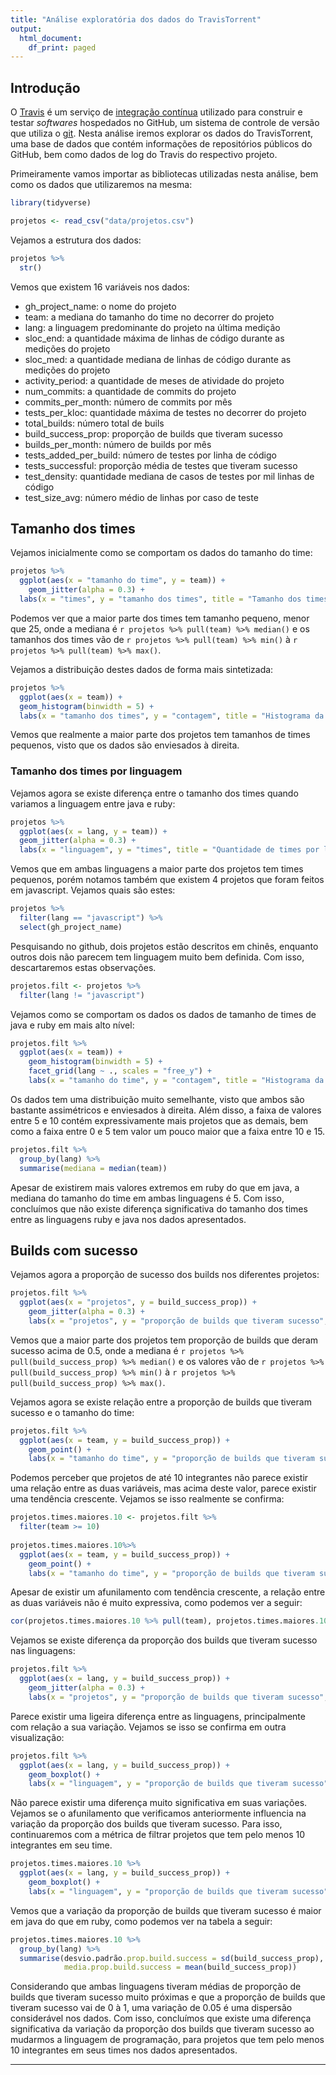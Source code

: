 ```yaml
---
title: "Análise exploratória dos dados do TravisTorrent"
output:
  html_document:
    df_print: paged
---
```


## Introdução

O [Travis](https://travis-ci.org/) é um serviço de [integração contínua](https://en.wikipedia.org/wiki/Continuous_integration) utilizado para construir e testar _softwares_ hospedados no GitHub, um sistema de controle de versão que utiliza o [git](https://en.wikipedia.org/wiki/Git).
Nesta análise iremos explorar os dados do TravisTorrent, uma base de dados que contém informações de repositórios públicos do GitHub, bem como dados de log do Travis do respectivo projeto.

Primeiramente vamos importar as bibliotecas utilizadas nesta análise, bem como os dados que utilizaremos na mesma:

```r
library(tidyverse)

projetos <- read_csv("data/projetos.csv")
```

Vejamos a estrutura dos dados:

```r
projetos %>% 
  str()
```

Vemos que existem 16 variáveis nos dados:

* gh_project_name:        o nome do projeto
* team:                   a mediana do tamanho do time no decorrer do projeto 
* lang:                   a linguagem predominante do projeto na última medição
* sloc_end:               a quantidade máxima de linhas de código durante as medições do projeto
* sloc_med:               a quantidade mediana de linhas de código durante as medições do projeto
* activity_period:        a quantidade de meses de atividade do projeto
* num_commits:            a quantidade de commits do projeto
* commits_per_month:      número de commits por mês
* tests_per_kloc:         quantidade máxima de testes no decorrer do projeto
* total_builds:           número total de buils
* build_success_prop:     proporção de builds que tiveram sucesso
* builds_per_month:       número de builds por mês
* tests_added_per_build:  número de testes por linha de código
* tests_successful:       proporção média de testes que tiveram sucesso 
* test_density:           quantidade mediana de casos de testes por mil linhas de código 
* test_size_avg:          número médio de linhas por caso de teste
  
## Tamanho dos times  

Vejamos inicialmente como se comportam os dados do tamanho do time:

```r
projetos %>% 
  ggplot(aes(x = "tamanho do time", y = team)) +
    geom_jitter(alpha = 0.3) +
  labs(x = "times", y = "tamanho dos times", title = "Tamanho dos times dos projetos")
```

Podemos ver que a maior parte dos times tem tamanho pequeno, menor que 25, onde a mediana é `r projetos %>% pull(team) %>% median()` e os tamanhos dos times vão de `r projetos %>% pull(team) %>% min()` à `r projetos %>% pull(team) %>% max()`.

Vejamos a distribuição destes dados de forma mais sintetizada:

```r
projetos %>% 
  ggplot(aes(x = team)) +
  geom_histogram(binwidth = 5) +
  labs(x = "tamanho dos times", y = "contagem", title = "Histograma da quantidade de times")
```

Vemos que realmente a maior parte dos projetos tem tamanhos de times pequenos, visto que os dados são enviesados à direita.

### Tamanho dos times por linguagem

Vejamos agora se existe diferença entre o tamanho dos times quando variamos a linguagem entre java e ruby: 

```r
projetos %>% 
  ggplot(aes(x = lang, y = team)) +
  geom_jitter(alpha = 0.3) + 
  labs(x = "linguagem", y = "times", title = "Quantidade de times por linguagem")
```

Vemos que em ambas linguagens a maior parte dos projetos tem times pequenos, porém notamos também que existem 4 projetos que foram feitos em javascript. Vejamos quais são estes:

```r
projetos %>% 
  filter(lang == "javascript") %>% 
  select(gh_project_name)
```

Pesquisando no github, dois projetos estão descritos em chinês, enquanto outros dois não parecem tem linguagem muito bem definida. Com isso, descartaremos estas observações.

```r
projetos.filt <- projetos %>% 
  filter(lang != "javascript")
```

Vejamos como se comportam os dados os dados de tamanho de times de java e ruby em mais alto nível:

```r
projetos.filt %>% 
  ggplot(aes(x = team)) +
    geom_histogram(binwidth = 5) +
    facet_grid(lang ~ ., scales = "free_y") +
    labs(x = "tamanho do time", y = "contagem", title = "Histograma da quantidade dos times por linguagem")
```

Os dados tem uma distribuição muito semelhante, visto que ambos são bastante assimétricos e enviesados à direita. Além disso, a faixa de valores entre 5 e 10 contém expressivamente mais projetos que as demais, bem como a faixa entre 0 e 5 tem valor um pouco maior que a faixa entre 10 e 15. 

```r
projetos.filt %>% 
  group_by(lang) %>% 
  summarise(mediana = median(team))
```

Apesar de existirem mais valores extremos em ruby do que em java, a mediana do tamanho do time em ambas linguagens é 5. Com isso, concluímos que não existe diferença significativa do tamanho dos times entre as linguagens ruby e java nos dados apresentados.

## Builds com sucesso

Vejamos agora a proporção de sucesso dos builds nos diferentes projetos:

```r
projetos.filt %>% 
  ggplot(aes(x = "projetos", y = build_success_prop)) +
    geom_jitter(alpha = 0.3) +
    labs(x = "projetos", y = "proporção de builds que tiveram sucesso", title = "Proporção dos builds que tiveram sucesso por projeto")
```

Vemos que a maior parte dos projetos tem proporção de builds que deram sucesso acima de 0.5, onde a mediana é `r projetos %>% pull(build_success_prop) %>% median()` e os valores vão de `r projetos %>% pull(build_success_prop) %>% min()` à `r projetos %>% pull(build_success_prop) %>% max()`.

Vejamos agora se existe relação entre a proporção de builds que tiveram sucesso e o tamanho do time:

```r
projetos.filt %>% 
  ggplot(aes(x = team, y = build_success_prop)) +
    geom_point() +
    labs(x = "tamanho do time", y = "proporção de builds que tiveram sucesso", title = "Proporção dos builds que tiveram sucesso por tamanho de time")
```

Podemos perceber que projetos de até 10 integrantes não parece existir uma relação entre as duas variáveis, mas acima deste valor, parece existir uma tendência crescente. Vejamos se isso realmente se confirma:

```r
projetos.times.maiores.10 <- projetos.filt %>% 
  filter(team >= 10)
 
projetos.times.maiores.10%>% 
  ggplot(aes(x = team, y = build_success_prop)) +
    geom_point() +
    labs(x = "tamanho do time", y = "proporção de builds que tiveram sucesso", title = "Proporção dos builds que tiveram sucesso\n por tamanho de times maiores que 10")
```

Apesar de existir um afunilamento com tendência crescente, a relação entre as duas variáveis não é muito expressiva, como podemos ver a seguir:

```r
cor(projetos.times.maiores.10 %>% pull(team), projetos.times.maiores.10 %>% pull(build_success_prop), method = "spearman")
```

Vejamos se existe diferença da proporção dos builds que tiveram sucesso nas linguagens:

```r
projetos.filt %>% 
  ggplot(aes(x = lang, y = build_success_prop)) +
    geom_jitter(alpha = 0.3) +
    labs(x = "projetos", y = "proporção de builds que tiveram sucesso", title = "Proporção dos builds que tiveram sucesso por projeto")
```

Parece existir uma ligeira diferença entre as linguagens, principalmente com relação a sua variação. Vejamos se isso se confirma em outra visualização:

```r
projetos.filt %>% 
  ggplot(aes(x = lang, y = build_success_prop)) +
    geom_boxplot() + 
    labs(x = "linguagem", y = "proporção de builds que tiveram sucesso", title = "Variação da proporção de builds que tiveram sucesso por linguagem")
```

Não parece existir uma diferença muito significativa em suas variações. Vejamos se o afunilamento que verificamos anteriormente influencia na variação da proporção dos builds que tiveram sucesso. Para isso, continuaremos com a métrica de filtrar projetos que tem pelo menos 10 integrantes em seu time.

```r
projetos.times.maiores.10 %>% 
  ggplot(aes(x = lang, y = build_success_prop)) +
    geom_boxplot() + 
    labs(x = "linguagem", y = "proporção de builds que tiveram sucesso", title = "Variação da proporção de builds que tiveram sucesso por linguagem, considerando times maiores ou iguais a 10")
```

Vemos que a variação da proporção de builds que tiveram sucesso é maior em java do que em ruby, como podemos ver na tabela a seguir:

```r
projetos.times.maiores.10 %>% 
  group_by(lang) %>% 
  summarise(desvio.padrão.prop.build.success = sd(build_success_prop),
            media.prop.build.success = mean(build_success_prop))
```

Considerando que ambas linguagens tiveram médias de proporção de builds que tiveram sucesso muito próximas e que a proporção de builds que tiveram sucesso vai de 0 à 1, uma variação de 0.05 é uma dispersão considerável nos dados. Com isso, concluímos que existe uma diferença significativa da variação da proporção dos builds que tiveram sucesso ao mudarmos a linguagem de programação, para projetos que tem pelo menos 10 integrantes em seus times nos dados apresentados.

___